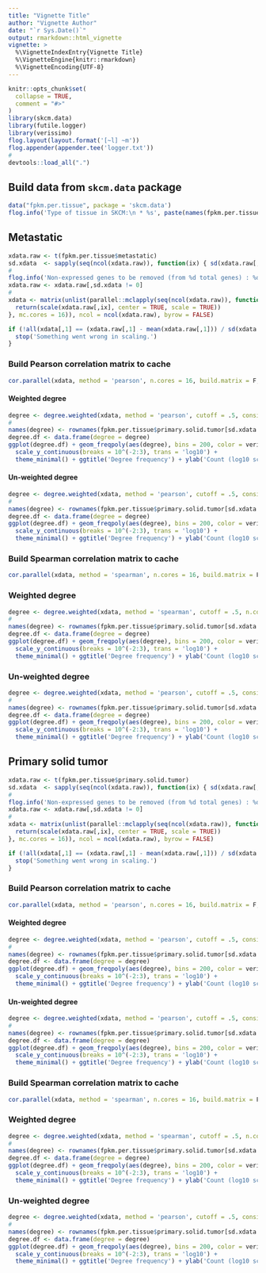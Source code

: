 ```yaml
---
title: "Vignette Title"
author: "Vignette Author"
date: "`r Sys.Date()`"
output: rmarkdown::html_vignette
vignette: >
  %\VignetteIndexEntry{Vignette Title}
  %\VignetteEngine{knitr::rmarkdown}
  %\VignetteEncoding{UTF-8}
---
```


```r
knitr::opts_chunk$set(
  collapse = TRUE,
  comment = "#>"
)
library(skcm.data)
library(futile.logger)
library(verissimo)
flog.layout(layout.format('[~l] ~m'))
flog.appender(appender.tee('logger.txt'))
#
devtools::load_all(".")
```

## Build data from `skcm.data` package

```r
data("fpkm.per.tissue", package = 'skcm.data')
flog.info('Type of tissue in SKCM:\n * %s', paste(names(fpkm.per.tissue), collapse = '\n * '))
```


## Metastatic

```r
xdata.raw <- t(fpkm.per.tissue$metastatic)
sd.xdata  <- sapply(seq(ncol(xdata.raw)), function(ix) { sd(xdata.raw[,ix]) })
#
flog.info('Non-expressed genes to be removed (from %d total genes) : %d', ncol(xdata.raw), sum(sd.xdata == 0))
xdata.raw <- xdata.raw[,sd.xdata != 0]
#
xdata <- matrix(unlist(parallel::mclapply(seq(ncol(xdata.raw)), function(ix) { 
  return(scale(xdata.raw[,ix], center = TRUE, scale = TRUE))
}, mc.cores = 16)), ncol = ncol(xdata.raw), byrow = FALSE)

if (!all(xdata[,1] == (xdata.raw[,1] - mean(xdata.raw[,1])) / sd(xdata.raw[,1]))) {
  stop('Something went wrong in scaling.')
}
```

### Build Pearson correlation matrix to cache

```r
cor.parallel(xdata, method = 'pearson', n.cores = 16, build.matrix = F, base.dir = '../../network.cox-cache')
```

#### Weighted degree

```r
degree <- degree.weighted(xdata, method = 'pearson', cutoff = .5, consider.unweighted = F, n.cores = 16, base.dir = '../../network.cox-cache')
#
names(degree) <- rownames(fpkm.per.tissue$primary.solid.tumor[sd.xdata != 0,])
degree.df <- data.frame(degree = degree)
ggplot(degree.df) + geom_freqpoly(aes(degree), bins = 200, color = verissimo::my.colors(10)) +
  scale_y_continuous(breaks = 10^(-2:3), trans = 'log10') +
  theme_minimal() + ggtitle('Degree frequency') + ylab('Count (log10 scale)') + xlab('Weighted degree')
```

#### Un-weighted degree

```r
degree <- degree.weighted(xdata, method = 'pearson', cutoff = .5, consider.unweighted = T, n.cores = 16, base.dir = '../../network.cox-cache')
#
names(degree) <- rownames(fpkm.per.tissue$primary.solid.tumor[sd.xdata != 0,])
degree.df <- data.frame(degree = degree)
ggplot(degree.df) + geom_freqpoly(aes(degree), bins = 200, color = verissimo::my.colors(10)) +
  scale_y_continuous(breaks = 10^(-2:3), trans = 'log10') +
  theme_minimal() + ggtitle('Degree frequency') + ylab('Count (log10 scale)') + xlab('Weighted degree')
```

### Build Spearman correlation matrix to cache

```r
cor.parallel(xdata, method = 'spearman', n.cores = 16, build.matrix = F, base.dir = '../../network.cox-cache')
```

### Weighted degree

```r
degree <- degree.weighted(xdata, method = 'spearman', cutoff = .5, n.cores = 16, base.dir = '../../network.cox-cache')
#
names(degree) <- rownames(fpkm.per.tissue$primary.solid.tumor[sd.xdata != 0,])
degree.df <- data.frame(degree = degree)
ggplot(degree.df) + geom_freqpoly(aes(degree), bins = 200, color = verissimo::my.colors(10)) +
  scale_y_continuous(breaks = 10^(-2:3), trans = 'log10') +
  theme_minimal() + ggtitle('Degree frequency') + ylab('Count (log10 scale)') + xlab('Weighted degree')
```

### Un-weighted degree

```r
degree <- degree.weighted(xdata, method = 'pearson', cutoff = .5, consider.unweighted = T, n.cores = 16, base.dir = '../../network.cox-cache')
#
names(degree) <- rownames(fpkm.per.tissue$primary.solid.tumor[sd.xdata != 0,])
degree.df <- data.frame(degree = degree)
ggplot(degree.df) + geom_freqpoly(aes(degree), bins = 200, color = verissimo::my.colors(10)) +
  scale_y_continuous(breaks = 10^(-2:3), trans = 'log10') +
  theme_minimal() + ggtitle('Degree frequency') + ylab('Count (log10 scale)') + xlab('Weighted degree')
```

## Primary solid tumor

```r
xdata.raw <- t(fpkm.per.tissue$primary.solid.tumor)
sd.xdata  <- sapply(seq(ncol(xdata.raw)), function(ix) { sd(xdata.raw[,ix]) })
#
flog.info('Non-expressed genes to be removed (from %d total genes) : %d', ncol(xdata.raw), sum(sd.xdata == 0))
xdata.raw <- xdata.raw[,sd.xdata != 0]
#
xdata <- matrix(unlist(parallel::mclapply(seq(ncol(xdata.raw)), function(ix) { 
  return(scale(xdata.raw[,ix], center = TRUE, scale = TRUE))
}, mc.cores = 16)), ncol = ncol(xdata.raw), byrow = FALSE)

if (!all(xdata[,1] == (xdata.raw[,1] - mean(xdata.raw[,1])) / sd(xdata.raw[,1]))) {
  stop('Something went wrong in scaling.')
}
```

### Build Pearson correlation matrix to cache

```r
cor.parallel(xdata, method = 'pearson', n.cores = 16, build.matrix = F, base.dir = '../../network.cox-cache')
```

#### Weighted degree

```r
degree <- degree.weighted(xdata, method = 'pearson', cutoff = .5, consider.unweighted = F, n.cores = 16, base.dir = '../../network.cox-cache')
#
names(degree) <- rownames(fpkm.per.tissue$primary.solid.tumor[sd.xdata != 0,])
degree.df <- data.frame(degree = degree)
ggplot(degree.df) + geom_freqpoly(aes(degree), bins = 200, color = verissimo::my.colors(10)) +
  scale_y_continuous(breaks = 10^(-2:3), trans = 'log10') +
  theme_minimal() + ggtitle('Degree frequency') + ylab('Count (log10 scale)') + xlab('Weighted degree')
```

#### Un-weighted degree

```r
degree <- degree.weighted(xdata, method = 'pearson', cutoff = .5, consider.unweighted = T, n.cores = 16, base.dir = '../../network.cox-cache')
#
names(degree) <- rownames(fpkm.per.tissue$primary.solid.tumor[sd.xdata != 0,])
degree.df <- data.frame(degree = degree)
ggplot(degree.df) + geom_freqpoly(aes(degree), bins = 200, color = verissimo::my.colors(10)) +
  scale_y_continuous(breaks = 10^(-2:3), trans = 'log10') +
  theme_minimal() + ggtitle('Degree frequency') + ylab('Count (log10 scale)') + xlab('Weighted degree')
```

### Build Spearman correlation matrix to cache

```r
cor.parallel(xdata, method = 'spearman', n.cores = 16, build.matrix = F, base.dir = '../../network.cox-cache')
```

### Weighted degree

```r
degree <- degree.weighted(xdata, method = 'spearman', cutoff = .5, n.cores = 16, base.dir = '../../network.cox-cache')
#
names(degree) <- rownames(fpkm.per.tissue$primary.solid.tumor[sd.xdata != 0,])
degree.df <- data.frame(degree = degree)
ggplot(degree.df) + geom_freqpoly(aes(degree), bins = 200, color = verissimo::my.colors(10)) +
  scale_y_continuous(breaks = 10^(-2:3), trans = 'log10') +
  theme_minimal() + ggtitle('Degree frequency') + ylab('Count (log10 scale)') + xlab('Weighted degree')
```

### Un-weighted degree

```r
degree <- degree.weighted(xdata, method = 'pearson', cutoff = .5, consider.unweighted = T, n.cores = 16, base.dir = '../../network.cox-cache')
#
names(degree) <- rownames(fpkm.per.tissue$primary.solid.tumor[sd.xdata != 0,])
degree.df <- data.frame(degree = degree)
ggplot(degree.df) + geom_freqpoly(aes(degree), bins = 200, color = verissimo::my.colors(10)) +
  scale_y_continuous(breaks = 10^(-2:3), trans = 'log10') +
  theme_minimal() + ggtitle('Degree frequency') + ylab('Count (log10 scale)') + xlab('Weighted degree')
```
